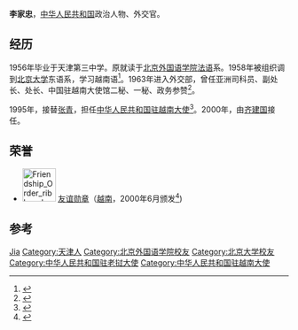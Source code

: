 {{Infobox person
|姓名=李家忠
|图像=
|性别=男
|国籍={{PRC}}
|出生日期=1936年12月
|出生地=天津
|死亡日期=
|死亡地=
|母校=天津第三中学<br/>北京外国语学院<br/>[[北京大学|北京大学]]
|配偶=
|职业=外交官
|民族=
|奖项= {{友谊勋章 (越南)}}}}
'''李家忠'''{{BD|1936年|12月||}}，[[中华人民共和国|中华人民共和国]]政治人物、外交官。

== 经历 ==
1956年毕业于天津第三中学。原就读于[[北京外国语学院|北京外国语学院]][[法语|法语]]系。1958年被组织调到[[北京大学|北京大学]]东语系，学习越南语<ref>{{cite web |author1=崔越 |title=李家忠：如果时光倒流 相信我能干得更好 |url=http://world.people.com.cn/n1/2019/0717/c1002-31240171.html |publisher=人民网 |date=2019年7月17日 |access-date=2019年7月26日 |archive-date=2020年5月4日 |archive-url=https://web.archive.org/web/20200504052219/http://world.people.com.cn/n1/2019/0717/c1002-31240171.html |dead-url=no }}</ref>。1963年进入外交部，曾任亚洲司科员、副处长、处长、中国驻越南大使馆二秘、一秘、政务参赞<ref>{{cite web |title=中国驻越南大使李家忠简介及签名封 |url=http://www.no1story.com/html/report/8395-1.htm |publisher=美丽的神话 |access-date=2019-07-26 |archive-date=2019-07-26 |archive-url=https://web.archive.org/web/20190726095913/http://www.no1story.com/html/report/8395-1.htm |dead-url=no }}</ref>。

1995年，接替[[张青_(外交官)|张青]]，担任[[中国驻越南大使列表|中华人民共和国驻越南大使]]<ref>{{cite web|author=中华人民共和国外交部|title=中国驻越南历任大使|url=http://www.mfa.gov.cn/chn/pds/ziliao/wjrw/2167/2168/t9149.htm|publisher=中华人民共和国外交部|accessdate=2012-03-07}}</ref>。2000年，由[[齐建国|齐建国]]接任。

== 荣誉 ==
* [[File:Friendship_Order_ribbon_bar.svg|60px]] [[友谊勋章_(越南)|友谊勋章]]（[[越南|越南]]，2000年6月颁发<ref>{{cite news |author=李家忠 |date=2018-12-18 |title=外交官忆开放往事（22）：从大使推销彩电看中越兄弟情 |url=http://ihl.cankaoxiaoxi.com/2018/1219/2365970.shtml |newspaper=[[参考消息|参考消息]] |accessdate=2021-06-26 |archive-date=2021-06-26 |archive-url=https://web.archive.org/web/20210626001353/http://ihl.cankaoxiaoxi.com/2018/1219/2365970.shtml |dead-url=no }}</ref>)

== 参考 ==
{{reflist}}

{{start box}}
{{s-dip}}
{{succession box|[[黃國材_(外交官)|黃國材]]|[[趙家驊|趙家驊]]|[[中国驻老撾大使列表|中华人民共和国驻老撾大使]]|1994年3月-1995年10月}}
{{succession box|[[张青_(外交官)|张青]]|[[齐建国|齐建国]]|[[中国驻越南大使列表|中华人民共和国驻越南大使]]|1995年12月-2000年7月}}
{{end box}}
{{中国政治人物小作品}}

{{Authority control}}
{{DEFAULTSORT:Li Jiazhong}}
[[Category:李姓|Jia]]
[[Category:天津人|Category:天津人]]
[[Category:北京外国语学院校友|Category:北京外国语学院校友]]
[[Category:北京大学校友|Category:北京大学校友]]
[[Category:中华人民共和国驻老挝大使|Category:中华人民共和国驻老挝大使]]
[[Category:中华人民共和国驻越南大使|Category:中华人民共和国驻越南大使]]